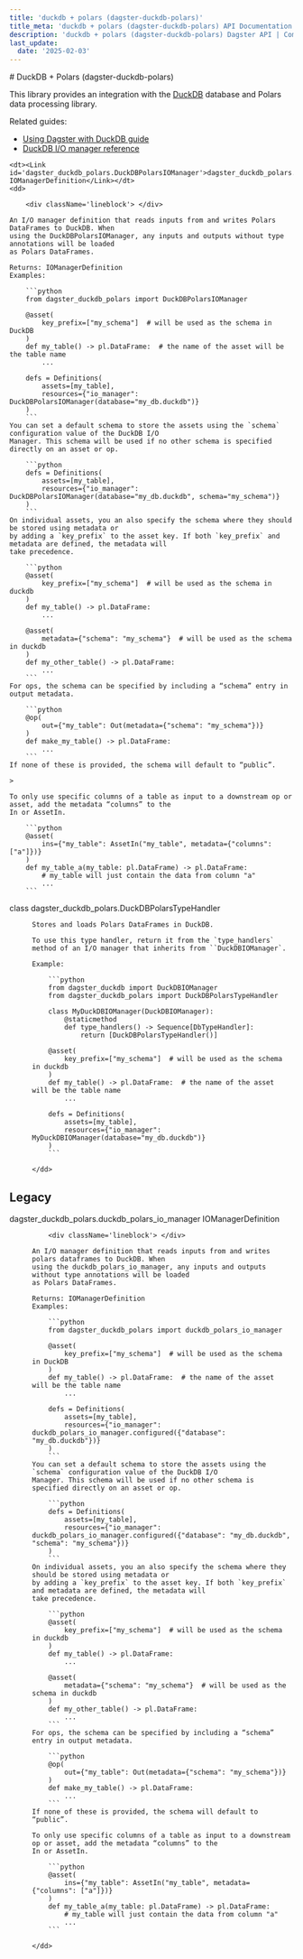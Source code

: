 ```yaml
---
title: 'duckdb + polars (dagster-duckdb-polars)'
title_meta: 'duckdb + polars (dagster-duckdb-polars) API Documentation - Build Better Data Pipelines | Python Reference Documentation for Dagster'
description: 'duckdb + polars (dagster-duckdb-polars) Dagster API | Comprehensive Python API documentation for Dagster, the data orchestration platform. Learn how to build, test, and maintain data pipelines with our detailed guides and examples.'
last_update:
  date: '2025-02-03'
---
```


<div class="section" id="duckdb-polars-dagster-duckdb-polars">
# DuckDB + Polars (dagster-duckdb-polars)

This library provides an integration with the [DuckDB](https://duckdb.org/) database and Polars data processing library.

Related guides:

  - [Using Dagster with DuckDB guide](https://docs.dagster.io/integrations/duckdb)
  - [DuckDB I/O manager reference](https://docs.dagster.io/integrations/duckdb/reference)


<dl>

    <dt><Link id='dagster_duckdb_polars.DuckDBPolarsIOManager'>dagster_duckdb_polars.DuckDBPolarsIOManager IOManagerDefinition</Link></dt>
    <dd>

        <div className='lineblock'> </div>

    An I/O manager definition that reads inputs from and writes Polars DataFrames to DuckDB. When
    using the DuckDBPolarsIOManager, any inputs and outputs without type annotations will be loaded
    as Polars DataFrames.

    Returns: IOManagerDefinition
    Examples:

        ```python
        from dagster_duckdb_polars import DuckDBPolarsIOManager

        @asset(
            key_prefix=["my_schema"]  # will be used as the schema in DuckDB
        )
        def my_table() -> pl.DataFrame:  # the name of the asset will be the table name
            ...

        defs = Definitions(
            assets=[my_table],
            resources={"io_manager": DuckDBPolarsIOManager(database="my_db.duckdb")}
        )
        ```
    You can set a default schema to store the assets using the `schema` configuration value of the DuckDB I/O
    Manager. This schema will be used if no other schema is specified directly on an asset or op.

        ```python
        defs = Definitions(
            assets=[my_table],
            resources={"io_manager": DuckDBPolarsIOManager(database="my_db.duckdb", schema="my_schema")}
        )
        ```
    On individual assets, you an also specify the schema where they should be stored using metadata or
    by adding a `key_prefix` to the asset key. If both `key_prefix` and metadata are defined, the metadata will
    take precedence.

        ```python
        @asset(
            key_prefix=["my_schema"]  # will be used as the schema in duckdb
        )
        def my_table() -> pl.DataFrame:
            ...

        @asset(
            metadata={"schema": "my_schema"}  # will be used as the schema in duckdb
        )
        def my_other_table() -> pl.DataFrame:
            ...
        ```
    For ops, the schema can be specified by including a “schema” entry in output metadata.

        ```python
        @op(
            out={"my_table": Out(metadata={"schema": "my_schema"})}
        )
        def make_my_table() -> pl.DataFrame:
            ...
        ```
    If none of these is provided, the schema will default to “public”.

    > 

    To only use specific columns of a table as input to a downstream op or asset, add the metadata “columns” to the
    In or AssetIn.

        ```python
        @asset(
            ins={"my_table": AssetIn("my_table", metadata={"columns": ["a"]})}
        )
        def my_table_a(my_table: pl.DataFrame) -> pl.DataFrame:
            # my_table will just contain the data from column "a"
            ...
        ```



</dd>

</dl>
<dl>
    <dt><Link id='dagster_duckdb_polars.DuckDBPolarsTypeHandler'>class dagster_duckdb_polars.DuckDBPolarsTypeHandler</Link></dt>
    <dd>

    Stores and loads Polars DataFrames in DuckDB.

    To use this type handler, return it from the `type_handlers` method of an I/O manager that inherits from ``DuckDBIOManager`.

    Example:

        ```python
        from dagster_duckdb import DuckDBIOManager
        from dagster_duckdb_polars import DuckDBPolarsTypeHandler

        class MyDuckDBIOManager(DuckDBIOManager):
            @staticmethod
            def type_handlers() -> Sequence[DbTypeHandler]:
                return [DuckDBPolarsTypeHandler()]

        @asset(
            key_prefix=["my_schema"]  # will be used as the schema in duckdb
        )
        def my_table() -> pl.DataFrame:  # the name of the asset will be the table name
            ...

        defs = Definitions(
            assets=[my_table],
            resources={"io_manager": MyDuckDBIOManager(database="my_db.duckdb")}
        )
        ```

    </dd>

</dl>
<div class="section" id="legacy">

## Legacy

<dl>
    <dt><Link id='dagster_duckdb_polars.duckdb_polars_io_manager'>dagster_duckdb_polars.duckdb_polars_io_manager IOManagerDefinition</Link></dt>
    <dd>

        <div className='lineblock'> </div>

    An I/O manager definition that reads inputs from and writes polars dataframes to DuckDB. When
    using the duckdb_polars_io_manager, any inputs and outputs without type annotations will be loaded
    as Polars DataFrames.

    Returns: IOManagerDefinition
    Examples:

        ```python
        from dagster_duckdb_polars import duckdb_polars_io_manager

        @asset(
            key_prefix=["my_schema"]  # will be used as the schema in DuckDB
        )
        def my_table() -> pl.DataFrame:  # the name of the asset will be the table name
            ...

        defs = Definitions(
            assets=[my_table],
            resources={"io_manager": duckdb_polars_io_manager.configured({"database": "my_db.duckdb"})}
        )
        ```
    You can set a default schema to store the assets using the `schema` configuration value of the DuckDB I/O
    Manager. This schema will be used if no other schema is specified directly on an asset or op.

        ```python
        defs = Definitions(
            assets=[my_table],
            resources={"io_manager": duckdb_polars_io_manager.configured({"database": "my_db.duckdb", "schema": "my_schema"})}
        )
        ```
    On individual assets, you an also specify the schema where they should be stored using metadata or
    by adding a `key_prefix` to the asset key. If both `key_prefix` and metadata are defined, the metadata will
    take precedence.

        ```python
        @asset(
            key_prefix=["my_schema"]  # will be used as the schema in duckdb
        )
        def my_table() -> pl.DataFrame:
            ...

        @asset(
            metadata={"schema": "my_schema"}  # will be used as the schema in duckdb
        )
        def my_other_table() -> pl.DataFrame:
            ...
        ```
    For ops, the schema can be specified by including a “schema” entry in output metadata.

        ```python
        @op(
            out={"my_table": Out(metadata={"schema": "my_schema"})}
        )
        def make_my_table() -> pl.DataFrame:
            ...
        ```
    If none of these is provided, the schema will default to “public”.

    To only use specific columns of a table as input to a downstream op or asset, add the metadata “columns” to the
    In or AssetIn.

        ```python
        @asset(
            ins={"my_table": AssetIn("my_table", metadata={"columns": ["a"]})}
        )
        def my_table_a(my_table: pl.DataFrame) -> pl.DataFrame:
            # my_table will just contain the data from column "a"
            ...
        ```

    </dd>

</dl>
</div></div>
